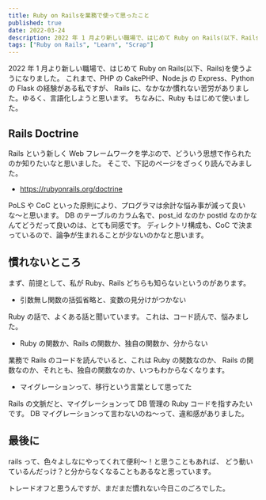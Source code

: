 ```yaml
---
title: Ruby on Railsを業務で使って思ったこと
published: true
date: 2022-03-24
description: 2022 年 1 月より新しい職場で、はじめて Ruby on Rails(以下、Rails)を使うようになりました。これまで、PHP の CakePHP、Node.js の Express、Python の Flask の経験がある私ですが、Rails に、なかなか慣れない苦労がありました。ゆるく、言語化しようと思います。ちなみに、Ruby もはじめて使いました。
tags: ["Ruby on Rails", "Learn", "Scrap"]
---
```


2022 年 1 月より新しい職場で、はじめて Ruby on Rails(以下、Rails)を使うようになりました。
これまで、PHP の CakePHP、Node.js の Express、Python の Flask の経験がある私ですが、
Rails に、なかなか慣れない苦労がありました。ゆるく、言語化しようと思います。
ちなみに、Ruby もはじめて使いました。

## Rails Doctrine

Rails という新しく Web フレームワークを学ぶので、どういう思想で作られたのか知りたいなと思いました。
そこで、下記のページをざっくり読んでみました。

- https://rubyonrails.org/doctrine

PoLS や CoC といった原則により、プログラマは余計な悩み事が減って良いな〜と思います。
DB のテーブルのカラム名で、post_id なのか postId なのかなんてどうだって良いのは、とても同感です。
ディレクトリ構成も、CoC で決まっているので、論争が生まれることが少ないのかなと思います。

## 慣れないところ

まず、前提として、私が Ruby、Rails どちらも知らないというのがあります。

- 引数無し関数の括弧省略と、変数の見分けがつかない

Ruby の話で、よくある話と聞いています。
これは、コード読んで、悩みました。

- Ruby の関数か、Rails の関数か、独自の関数か、分からない

業務で Rails のコードを読んでいると、これは Ruby の関数なのか、
Rails の関数なのか、それとも、独自の関数なのか、いつもわからなくなります。

- マイグレーションって、移行という言葉として思ってた

Rails の文脈だと、マイグレーションって DB 管理の Ruby コードを指すみたいです。
DB マイグレーションって言わないのね〜って、違和感がありました。

## 最後に

rails って、色々よしなにやってくれて便利〜！と思うこともあれば、
どう動いているんだっけ？と分からなくなることもあるなと思っています。

トレードオフと思うんですが、まだまだ慣れない今日このごろでした。

